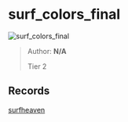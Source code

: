 
# surf_colors_final

![surf_colors_final](https://raw.githubusercontent.com/Sayt123/SurfMapPics/Maps-and-bonuses/csgo/surf_colors_final.jpg)

> Author: **N/A**
>
> Tier 2

## Records

[surfheaven](https://surfheaven.eu/map/surf_colors_final)
